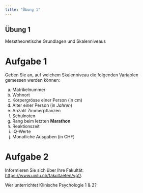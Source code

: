 ```yaml
---
title: "Übung 1"
---
```


## Übung 1

Messtheoretische Grundlagen und Skalenniveaus

# Aufgabe 1

Geben Sie an, auf welchem Skalenniveau die folgenden Variablen gemessen werden können:

a.	Matrikelnummer
b.	Wohnort
c.	Körpergrösse einer Person (in cm)
d.	Alter einer Person (in _Jahren_)
e.	Anzahl Zimmerpflanzen 
f.	Schulnoten
g.	Rang beim letzten __Marathon__
h.	Reaktionszeit 
i.	IQ-Werte
j.	Monatliche Ausgaben (in CHF)


# Aufgabe 2

Informieren Sie sich über Ihre Fakultät: <https://www.unilu.ch/fakultaeten/vpf/>.

Wer unterrichtet Klinische Psychologie 1 & 2?







